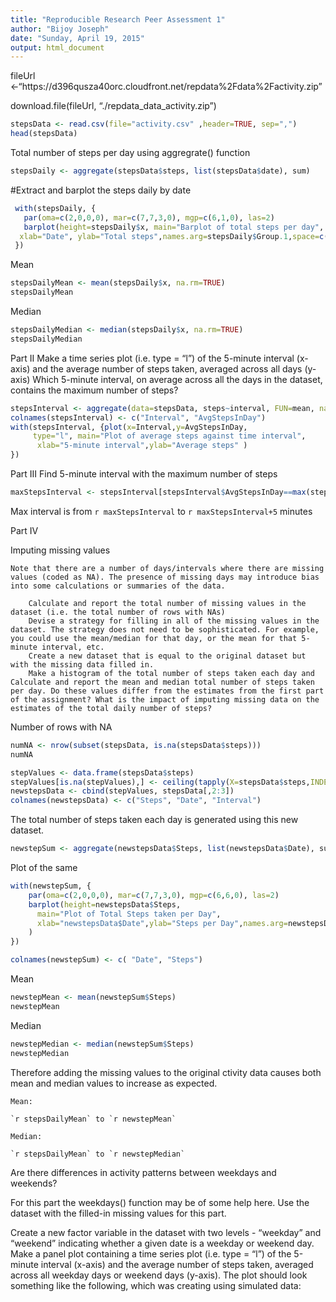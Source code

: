 ```yaml
---
title: "Reproducible Research Peer Assessment 1"
author: "Bijoy Joseph"
date: "Sunday, April 19, 2015"
output: html_document
---
```



fileUrl <-"https://d396qusza40orc.cloudfront.net/repdata%2Fdata%2Factivity.zip"

download.file(fileUrl, "./repdata_data_activity.zip")

```r
stepsData <- read.csv(file="activity.csv" ,header=TRUE, sep=",")  
head(stepsData)
```

Total number of steps per day using aggregrate() function

```r
stepsDaily <- aggregate(stepsData$steps, list(stepsData$date), sum)
```

#Extract and barplot the steps daily by date

```r
 with(stepsDaily, {
   par(oma=c(2,0,0,0), mar=c(7,7,3,0), mgp=c(6,1,0), las=2)
   barplot(height=stepsDaily$x, main="Barplot of total steps per day",
  xlab="Date", ylab="Total steps",names.arg=stepsDaily$Group.1,space=c(0))
 })
```

Mean

```r
stepsDailyMean <- mean(stepsDaily$x, na.rm=TRUE)
stepsDailyMean
```

Median
```r
stepsDailyMedian <- median(stepsDaily$x, na.rm=TRUE)
stepsDailyMedian
```

Part II
Make a time series plot (i.e. type = "l") of the 5-minute interval (x-axis) and the average number of steps taken, averaged across all days (y-axis)
Which 5-minute interval, on average across all the days in the dataset, contains the maximum number of steps?

```r
stepsInterval <- aggregate(data=stepsData, steps~interval, FUN=mean, na.action=na.omit)
colnames(stepsInterval) <- c("Interval", "AvgStepsInDay")
with(stepsInterval, {plot(x=Interval,y=AvgStepsInDay,
     type="l", main="Plot of average steps against time interval",
      xlab="5-minute interval",ylab="Average steps" )
})
```

Part III
Find 5-minute interval with the maximum number of steps
```r
maxStepsInterval <- stepsInterval[stepsInterval$AvgStepsInDay==max(stepsInterval$AvgStepsInDay),]
```

Max interval is from `r maxStepsInterval` to `r maxStepsInterval+5` minutes

Part IV

Imputing missing values

    Note that there are a number of days/intervals where there are missing values (coded as NA). The presence of missing days may introduce bias into some calculations or summaries of the data.

        Calculate and report the total number of missing values in the dataset (i.e. the total number of rows with NAs)
        Devise a strategy for filling in all of the missing values in the dataset. The strategy does not need to be sophisticated. For example, you could use the mean/median for that day, or the mean for that 5-minute interval, etc.
        Create a new dataset that is equal to the original dataset but with the missing data filled in.
        Make a histogram of the total number of steps taken each day and Calculate and report the mean and median total number of steps taken per day. Do these values differ from the estimates from the first part of the assignment? What is the impact of imputing missing data on the estimates of the total daily number of steps?

Number of rows with NA

```r
numNA <- nrow(subset(stepsData, is.na(stepsData$steps)))
numNA
```
```r
stepValues <- data.frame(stepsData$steps)
stepValues[is.na(stepValues),] <- ceiling(tapply(X=stepsData$steps,INDEX=stepsData$interval,FUN=mean,na.rm=TRUE))
newstepsData <- cbind(stepValues, stepsData[,2:3])
colnames(newstepsData) <- c("Steps", "Date", "Interval")
```

The total number of steps taken each day is generated using this new dataset.

```r
newstepSum <- aggregate(newstepsData$Steps, list(newstepsData$Date), sum)
```

Plot of the same

```r
with(newstepSum, {
    par(oma=c(2,0,0,0), mar=c(7,7,3,0), mgp=c(6,6,0), las=2)
    barplot(height=newstepsData$Steps,
      main="Plot of Total Steps taken per Day",
      xlab="newstepsData$Date",ylab="Steps per Day",names.arg=newstepsData$Date,space=c(0)
    )
})
```

```r
colnames(newstepSum) <- c( "Date", "Steps")
```

Mean
```r
newstepMean <- mean(newstepSum$Steps)
newstepMean
```


Median
```r
newstepMedian <- median(newstepSum$Steps)
newstepMedian
```


Therefore adding the missing values to the original ctivity data causes both mean and median values to increase
as expected.

    Mean:

    `r stepsDailyMean` to `r newstepMean`

    Median:

    `r stepsDailyMean` to `r newstepMedian`


Are there differences in activity patterns between weekdays and weekends?

For this part the weekdays() function may be of some help here. Use the dataset with the filled-in missing values for this part.

Create a new factor variable in the dataset with two levels - "weekday" and "weekend" indicating whether a given date is a weekday or weekend day.
        Make a panel plot containing a time series plot (i.e. type = "l") of the 5-minute interval (x-axis) and the average number of steps taken, averaged across all weekday days or weekend days (y-axis). The plot should look something like the following, which was creating using simulated data:
